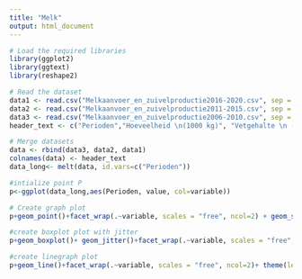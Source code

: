 ```yaml
---
title: "Melk"
output: html_document
---
```


```r
# Load the required libraries
library(ggplot2)
library(ggtext)
library(reshape2)

# Read the dataset
data1 <- read.csv("Melkaanvoer_en_zuivelproductie2016-2020.csv", sep = ";", dec = ",")
data2 <- read.csv("Melkaanvoer_en_zuivelproductie2011-2015.csv", sep = ";", dec = ",")
data3 <- read.csv("Melkaanvoer_en_zuivelproductie2006-2010.csv", sep = ";", dec = ",")
header_text <- c("Perioden","Hoeveelheid \n(1000 kg)", "Vetgehalte \n (%)", "Eiwitgehalte \n (%)", "Melkpoeder totaal \n(1000 kg)", "Niet-mager \nmelkpoeder \n(1000 kg)", "Mager melkpoeder \n(1000 kg)", "Gecondenseerde melk \n(1000 kg)")

# Merge datasets
data <- rbind(data3, data2, data1)
colnames(data) <- header_text
data_long<- melt(data, id.vars=c("Perioden"))

#intialize point P
p<-ggplot(data_long,aes(Perioden, value, col=variable))

# Create graph plot
p+geom_point()+facet_wrap(.~variable, scales = "free", ncol=2) + geom_smooth(method = 'loess', formula = 'y ~ x') + theme(legend.position = "none")

#create boxplot plot with jitter
p+geom_boxplot()+ geom_jitter()+facet_wrap(.~variable, scales = "free", nrow= 1 ) + theme(legend.position = "none")

#create linegraph plot
p+geom_line()+facet_wrap(.~variable, scales = "free", ncol=2)+ theme(legend.position = "none")
```